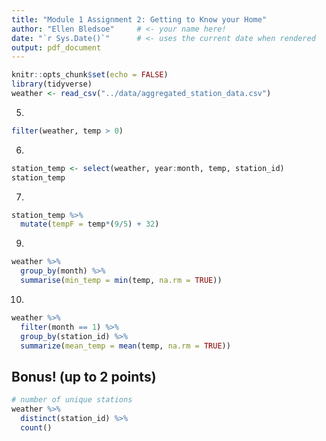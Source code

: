 ```yaml
---
title: "Module 1 Assignment 2: Getting to Know your Home"
author: "Ellen Bledsoe"     # <- your name here!
date: "`r Sys.Date()`"      # <- uses the current date when rendered
output: pdf_document
---
```


```r
knitr::opts_chunk$set(echo = FALSE)
library(tidyverse)
weather <- read_csv("../data/aggregated_station_data.csv")
```

5. 

```r
filter(weather, temp > 0)
```

6.  

```r
station_temp <- select(weather, year:month, temp, station_id)
station_temp
```

7.  

```r
station_temp %>% 
  mutate(tempF = temp*(9/5) + 32)
```

9.  

```r
weather %>% 
  group_by(month) %>% 
  summarise(min_temp = min(temp, na.rm = TRUE))
```

10. 

```r
weather %>% 
  filter(month == 1) %>% 
  group_by(station_id) %>% 
  summarize(mean_temp = mean(temp, na.rm = TRUE))
```

## Bonus! (up to 2 points)

```r
# number of unique stations
weather %>% 
  distinct(station_id) %>% 
  count() 
```

